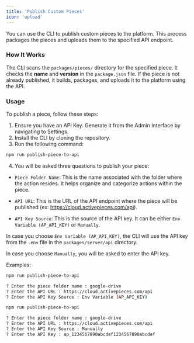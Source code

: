 ```yaml
---
title: 'Publish Custom Pieces'
icon: 'upload'
---
```


You can use the CLI to publish custom pieces to the platform. This process packages the pieces and uploads them to the specified API endpoint.

### How It Works

The CLI scans the `packages/pieces/` directory for the specified piece. It checks the **name** and **version** in the `package.json` file. If the piece is not already published, it builds, packages, and uploads it to the platform using the API.

### Usage

To publish a piece, follow these steps:

1. Ensure you have an API Key. Generate it from the Admin Interface by navigating to Settings.
2. Install the CLI by cloning the repository.
3. Run the following command:

```bash
npm run publish-piece-to-api
```

4. You will be asked three questions to publish your piece:

  - `Piece Folder Name`: This is the name associated with the folder where the action resides. It helps organize and categorize actions within the piece.

  - `API URL`: This is the URL of the API endpoint where the piece will be published (ex: https://cloud.activepieces.com/api).

  - `API Key Source`: This is the source of the API key. It can be either `Env Variable (AP_API_KEY)` or `Manually`.


In case you choose `Env Variable (AP_API_KEY)`, the CLI will use the API key from the `.env` file in the `packages/server/api` directory.

In case you choose `Manually`, you will be asked to enter the API key.


Examples:

```bash
npm run publish-piece-to-api

? Enter the piece folder name : google-drive
? Enter the API URL : https://cloud.activepieces.com/api
? Enter the API Key Source : Env Variable (AP_API_KEY)

```

```bash
npm run publish-piece-to-api

? Enter the piece folder name : google-drive
? Enter the API URL : https://cloud.activepieces.com/api
? Enter the API Key Source : Manually
? Enter the API Key : ap_1234567890abcdef1234567890abcdef

```